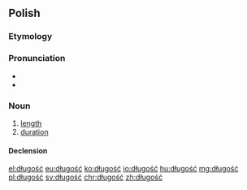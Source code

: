 ==Polish==

===Etymology===
{{suffix|długi|ość|lang=pl}}

===Pronunciation===
* {{audio|Pl-długość.ogg|audio|lang=pl}}
* {{IPA|[ˈdwuɡɔɕt͡ɕ]|lang=pl}}

===Noun===
{{pl-noun|f}}

# [[length]]
# [[duration]]

====Declension====
{{pl-decl-noun-ść|długoś}}

[[el:długość]]
[[eu:długość]]
[[ko:długość]]
[[io:długość]]
[[hu:długość]]
[[mg:długość]]
[[pl:długość]]
[[sv:długość]]
[[chr:długość]]
[[zh:długość]]